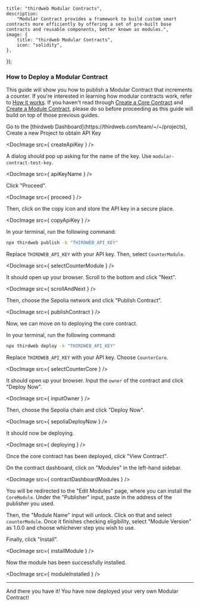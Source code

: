 

	title: "thirdweb Modular Contracts",
	description:
		"Modular Contract provides a framework to build custom smart contracts more efficiently by offering a set of pre-built base contracts and reusable components, better known as modules.",
	image: {
		title: "thirdweb Modular Contracts",
		icon: "solidity",
	},
});

### How to Deploy a Modular Contract

This guide will show you how to publish a Modular Contract that increments a counter. If you're interested in learning how modular contracts work, refer to [How it works](https://portal.thirdweb.com/contracts/modular-contracts/how-it-works).
If you haven't read through [Create a Core Contract](https://portal.thirdweb.com/contracts/modular-contracts/get-started/create-core-contact) and [Create a Module Contract](https://portal.thirdweb.com/contracts/modular-contracts/get-started/create-module-contract), please do so before proceeding
as this guide will build on top of those previous guides.

<Steps>

<Step title="Grab an API Key from the thirdweb Dashboard">
Go to the [thirdweb Dashboard](https://thirdweb.com/team/~/~/projects), Create a new Project to obtain API Key

<DocImage src={ createApiKey } />

A dialog should pop up asking for the name of the key. Use `modular-contract-test-key`.

<DocImage src={ apiKeyName } />

Click "Proceed".

<DocImage src={ proceed } />

Then, click on the copy icon and store the API key in a secure place.

<DocImage src={ copyApiKey } />
</Step>

<Step title="Publish the Module Contract">
In your terminal, run the following command:

```bash
npx thirdweb publish -k "THIRDWEB_API_KEY"
```
Replace `THIRDWEB_API_KEY` with your API key. Then, select `CounterModule`.

<DocImage src={ selectCounterModule } />

It should open up your browser. Scroll to the bottom and click "Next".

<DocImage src={ scrollAndNext } />

Then, choose the Sepolia network and click "Publish Contract".

<DocImage src={ publishContract } />

Now, we can move on to deploying the core contract.
</Step>

<Step title="Deploy the Core Contract">
In your terminal, run the following command:

```bash
npx thirdweb deploy -k "THIRDWEB_API_KEY"
```
Replace `THIRDWEB_API_KEY` with your API key. Choose `CounterCore`.

<DocImage src={ selectCounterCore } />

It should open up your browser. Input the `owner` of the contract and click "Deploy Now".

<DocImage src={ inputOwner } />

Then, choose the Sepolia chain and click "Deploy Now".

<DocImage src={ sepoliaDeployNow } />

It should now be deploying.

<DocImage src={ deploying } />

Once the core contract has been deployed, click "View Contract".
</Step>

<Step title="Install the Module">
On the contract dashboard, click on "Modules" in the left-hand sidebar.

<DocImage src={ contractDashboardModules } />

You will be redirected to the "Edit Modules" page, where you can install the `CoreModule`. Under the "Publisher" input, paste in the address of the publisher you used.

Then, the "Module Name" input will unlock. Click on that and select `counterModule`. Once it finishes checking eligibility, select "Module Version" as 1.0.0 and choose whichever step you wish to use.

Finally, click "Install".

<DocImage src={ installModule } />

Now the module has been successfully installed.

<DocImage src={ moduleInstalled } />
</Step>

</Steps>

---

And there you have it! You have now deployed your very own Modular Contract!
